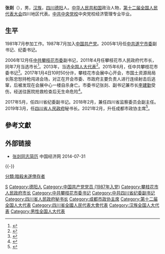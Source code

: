'''张剡'''（{{bd|1962年|7月15日||catIdx=Zhang张}}），男，[[汉族|汉族]]，[[四川|四川]][[德阳|德阳]]人。[[中华人民共和国|中华人民共和国]]政治人物，[[第十二届全国人民代表大会|第十二届全国人民代表大会]]四川地区代表。[[中共中央党校|中共中央党校]]中央党校经济管理专业毕业。

== 生平 ==
1981年7月参加工作。1987年7月加入[[中国共产党|中国共产党]]。2005年1月任[[中共遂宁市委|中共遂宁市委]]副书记、纪委书记。

2006年12月任[[中共攀枝花市委|中共攀枝花市委]]副书记，2011年4月任攀枝花市人民政府代市长，同年7月当选市长<ref>{{cite web|accessdate=2014-06-18|url=http://district.ce.cn/newarea/sddy/201201/12/t20120112_22993858.shtml|title=张剡当选四川攀枝花市长|publisher=中国经济网|archive-date=2019-03-28|archive-url=https://web.archive.org/web/20190328142136/http://district.ce.cn/newarea/sddy/201201/12/t20120112_22993858.shtml|dead-url=no}}</ref>。2013年，当选[[全国人大代表|全国人大代表]]<ref>{{cite news|title=全国人大代表信息-张剡|url= http://210.82.31.1:8084/delegate/viewDelegate.action?dbid=122171|accessdate=2013-04-05|newspaper=全国人大网|archive-url=https://web.archive.org/web/20160828173405/http://www.npc.gov.cn/delegate/viewDelegate.action?dbid=122171|archive-date=2016-08-28|dead-url=yes}}</ref>。2015年6月，任中共攀枝花市委书记<ref>{{cite news|title=张剡任中共攀枝花市委书记|url=http://www.chinanews.com/df/2015/06-26/7368945.shtml|accessdate=2016-07-28|newspaper=中国新闻网|archive-date=2019-03-28|archive-url=https://web.archive.org/web/20190328131025/http://www.chinanews.com/df/2015/06-26/7368945.shtml|dead-url=no}}</ref>。2017年1月4日10时50分许，攀枝花市会展中心开会，市国土资源局局长陈忠恕持枪闯进会场，对正在开会市委、市政府主要负责人进行连续射击后逃窜，后被发现在会展中心一楼自杀身亡。市委书记张剡、副书记兼市长[[李建勤|李建勤]]受伤，经送往医院抢救检查后无生命危险<ref>{{cite news|title=四川攀枝花国土局长枪击书记市长 已自杀身亡|url=http://news.china.com/domestic/945/20170104/30139008.html|accessdate=2017-01-04|agency=四川在线|date=2017-01-04|archive-date=2019-03-28|archive-url=https://web.archive.org/web/20190328180051/https://news.china.com/domestic/945/20170104/30139008.html|dead-url=no}}</ref>。

2017年5月，任四川省纪委副书记。2018年2月，兼任四川省监察委员会副主任。2019年3月，任[[四川省人民政府|四川省人民政府]]秘书长。2021年2月，升任成都市政协主席<ref>{{cite news|title=张剡当选成都市政协主席 左正当选副主席|url=http://district.ce.cn/newarea/sddy/202102/07/t20210207_36298968.shtml|publisher=中国经济网|accessdate=2021-02-07|archive-date=2022-01-02|archive-url=https://web.archive.org/web/20220102020518/http://district.ce.cn/newarea/sddy/202102/07/t20210207_36298968.shtml|dead-url=no}}</ref>。

== 參考文獻 ==
{{reflist}}

== 外部链接 ==
* [http://district.ce.cn/newarea/sddy/201201/12/t20120112_22993858.shtml 张剡同志简历] {{Wayback|url=http://district.ce.cn/newarea/sddy/201201/12/t20120112_22993858.shtml |date=20190328142136 }} 中国经济网 2014-07-31

{{-}}
{{start box}}
{{s-ppo|cpc}}
{{s-before|[[刘成鸣|刘成鸣]]}}
{{s-title|[[中国共产党攀枝花市委员会|中国共产党攀枝花市委员会]]书记|2015年6月－2017年6月}}
{{s-after|[[李建勤|李建勤]]}}
{{s-gov|prc}}
{{s-before|[[唐利民|唐利民]]}}
{{s-title|[[四川省人民政府|四川省人民政府]]秘书长|2019年3月－2021年3月}}
{{s-after|[[胡云|胡云]]}}
{{s-before|[[刘晓华|刘晓华]]}}
{{s-title|[[攀枝花市人民政府|攀枝花市人民政府]]市长|2011年4月－2015年7月}}
{{s-after|[[杨自力|杨自力]]}}
{{s-par|prc-lcppcc}}
{{s-before|[[李仲彬|李仲彬]]}}
{{s-title|[[中国人民政治协商会议成都市委员会|中国人民政治协商会议成都市委员会]]主席|2021年2月－}}
{{s-inc}}
{{end box}}

{{Authority control}}
{{DEFAULTSORT:Zhang张}}
[[Category:张姓|S]]
[[Category:德阳人|Category:德阳人]]
[[Category:中国共产党党员_(1987年入党)|Category:中国共产党党员 (1987年入党)]]
[[Category:攀枝花市人民政府市长|Category:攀枝花市人民政府市长]]
[[Category:中共攀枝花市委书记|Category:中共攀枝花市委书记]]
[[Category:中共四川省纪委副书记|Category:中共四川省纪委副书记]]
[[Category:四川省人民政府秘书长|Category:四川省人民政府秘书长]]
[[Category:成都市政协主席|Category:成都市政协主席]]
[[Category:第十二届全国人大代表|Category:第十二届全国人大代表]]
[[Category:四川省全國人民代表大會代表|Category:四川省全國人民代表大會代表]]
[[Category:汉族全国人大代表|Category:汉族全国人大代表]]
[[Category:男性全国人大代表|Category:男性全国人大代表]]
[[分類:暗殺未遂倖存者|分類:暗殺未遂倖存者]]